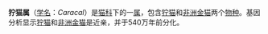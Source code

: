 {{Automatic taxobox
| name = ''Caracal''
| image = Caracal001.jpg
| image_caption= ''Caracal caracal''
| taxon = Caracal
| authority = [[John_Edward_Gray|Gray]], 1843
| synonyms = 
| range_map = 
| range_map_caption = 
| subdivision_ranks = Species
| subdivision = 
[[狞猫|狞猫]] ''C.caracal''<br />
[[非洲金猫|非洲金猫]] ''C.aurata''
}}
'''狞猫属'''（[[学名|学名]]：''Caracal''）是[[猫科|猫科]]下的一[[属_(生物)|属]]，包含[[狞猫|狞猫]]和[[非洲金猫|非洲金猫]]两个[[物种|物种]]。基因分析显示[[狞猫|狞猫]]和[[非洲金猫|非洲金猫]]是近亲，并于540万年前分化。